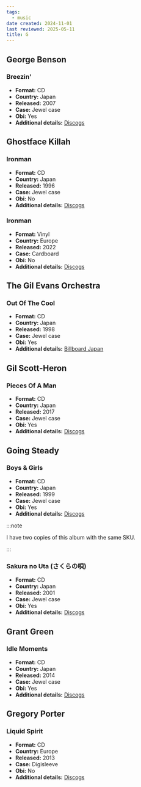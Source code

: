 ```yaml
---
tags:
  - music
date created: 2024-11-01
last reviewed: 2025-05-11
title: G
---
```


## George Benson

### Breezin'

- **Format:** CD
- **Country:** Japan
- **Released:** 2007
- **Case:** Jewel case
- **Obi:** Yes
- **Additional details:** [Discogs](https://www.discogs.com/release/12864519-George-Benson-Breezin)


## Ghostface Killah

### Ironman

- **Format:** CD
- **Country:** Japan
- **Released:** 1996
- **Case:** Jewel case
- **Obi:** No
- **Additional details:** [Discogs](https://www.discogs.com/release/11489545-Ghostface-Killah-Ironman)

### Ironman

- **Format:** Vinyl
- **Country:** Europe
- **Released:** 2022
- **Case:** Cardboard
- **Obi:** No
- **Additional details:** [Discogs](https://www.discogs.com/release/22335604-Ghostface-Killah-Ironman)

## The Gil Evans Orchestra

### Out Of The Cool

- **Format:** CD
- **Country:** Japan
- **Released:** 1998
- **Case:** Jewel case
- **Obi:** Yes
- **Additional details:** [Billboard Japan](https://www.billboard-japan.com/goods/detail/334113)

## Gil Scott-Heron

### Pieces Of A Man

- **Format:** CD
- **Country:** Japan
- **Released:** 2017
- **Case:** Jewel case
- **Obi:** Yes
- **Additional details:** [Discogs](https://www.discogs.com/release/11072109-Gil-Scott-Heron-Pieces-Of-A-Man-3)

## Going Steady

### Boys & Girls

- **Format:** CD
- **Country:** Japan
- **Released:** 1999
- **Case:** Jewel case
- **Obi:** Yes
- **Additional details:** [Discogs](https://www.discogs.com/release/4449696-Going-Steady-Boys-Girls)

:::note

I have two copies of this album with the same SKU.

:::

### Sakura no Uta (さくらの唄)

- **Format:** CD
- **Country:** Japan
- **Released:** 2001
- **Case:** Jewel case
- **Obi:** Yes
- **Additional details:** [Discogs](https://www.discogs.com/release/4449798-Going-Steady-%E3%81%95%E3%81%8F%E3%82%89%E3%81%AE%E5%94%84)

## Grant Green

### Idle Moments

- **Format:** CD
- **Country:** Japan
- **Released:** 2014
- **Case:** Jewel case
- **Obi:** Yes
- **Additional details:** [Discogs](https://www.discogs.com/release/11761062-Grant-Green-Idle-Moments)

## Gregory Porter

### Liquid Spirit

- **Format:** CD
- **Country:** Europe
- **Released:** 2013
- **Case:** Digisleeve
- **Obi:** No
- **Additional details:** [Discogs](https://www.discogs.com/release/4883483-Gregory-Porter-Liquid-Spirit)
